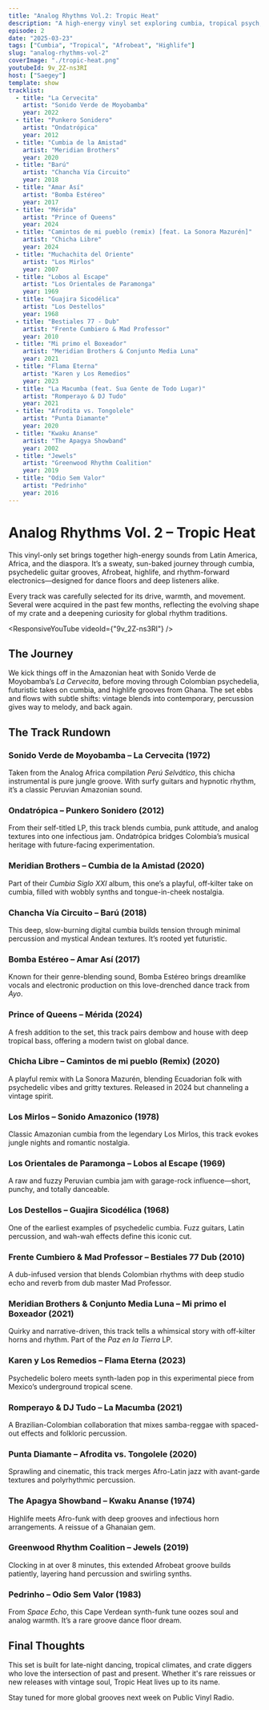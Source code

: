 ```yaml
---
title: "Analog Rhythms Vol.2: Tropic Heat"
description: "A high-energy vinyl set exploring cumbia, tropical psych, Afrobeat, highlife, and percussive electronics from Latin America, Africa, and beyond."
episode: 2
date: "2025-03-23"
tags: ["Cumbia", "Tropical", "Afrobeat", "Highlife"]
slug: "analog-rhythms-vol-2"
coverImage: "./tropic-heat.png"
youtubeId: 9v_2Z-ns3RI
host: ["Saegey"]
template: show
tracklist:
  - title: "La Cervecita"
    artist: "Sonido Verde de Moyobamba"
    year: 2022
  - title: "Punkero Sonidero"
    artist: "Ondatrópica"
    year: 2012
  - title: "Cumbia de la Amistad"
    artist: "Meridian Brothers"
    year: 2020
  - title: "Barú"
    artist: "Chancha Vía Circuito"
    year: 2018
  - title: "Amar Así"
    artist: "Bomba Estéreo"
    year: 2017
  - title: "Mérida"
    artist: "Prince of Queens"
    year: 2024
  - title: "Camintos de mi pueblo (remix) [feat. La Sonora Mazurén]"
    artist: "Chicha Libre"
    year: 2024
  - title: "Muchachita del Oriente"
    artist: "Los Mirlos"
    year: 2007
  - title: "Lobos al Escape"
    artist: "Los Orientales de Paramonga"
    year: 1969
  - title: "Guajira Sicodélica"
    artist: "Los Destellos"
    year: 1968
  - title: "Bestiales 77 - Dub"
    artist: "Frente Cumbiero & Mad Professor"
    year: 2010
  - title: "Mi primo el Boxeador"
    artist: "Meridian Brothers & Conjunto Media Luna"
    year: 2021
  - title: "Flama Eterna"
    artist: "Karen y Los Remedios"
    year: 2023
  - title: "La Macumba (feat. Sua Gente de Todo Lugar)"
    artist: "Romperayo & DJ Tudo"
    year: 2021
  - title: "Afrodita vs. Tongolele"
    artist: "Punta Diamante"
    year: 2020
  - title: "Kwaku Ananse"
    artist: "The Apagya Showband"
    year: 2002
  - title: "Jewels"
    artist: "Greenwood Rhythm Coalition"
    year: 2019
  - title: "Odio Sem Valor"
    artist: "Pedrinho"
    year: 2016
---
```


# Analog Rhythms Vol. 2 – Tropic Heat

This vinyl-only set brings together high-energy sounds from Latin America, Africa, and the diaspora. It’s a sweaty, sun-baked journey through cumbia, psychedelic guitar grooves, Afrobeat, highlife, and rhythm-forward electronics—designed for dance floors and deep listeners alike.

Every track was carefully selected for its drive, warmth, and movement. Several were acquired in the past few months, reflecting the evolving shape of my crate and a deepening curiosity for global rhythm traditions.

<ResponsiveYouTube videoId={"9v_2Z-ns3RI"} />

## The Journey

We kick things off in the Amazonian heat with Sonido Verde de Moyobamba’s _La Cervecita_, before moving through Colombian psychedelia, futuristic takes on cumbia, and highlife grooves from Ghana. The set ebbs and flows with subtle shifts: vintage blends into contemporary, percussion gives way to melody, and back again.

## The Track Rundown

### Sonido Verde de Moyobamba – La Cervecita (1972)

Taken from the Analog Africa compilation _Perú Selvático_, this chicha instrumental is pure jungle groove. With surfy guitars and hypnotic rhythm, it’s a classic Peruvian Amazonian sound.

### Ondatrópica – Punkero Sonidero (2012)

From their self-titled LP, this track blends cumbia, punk attitude, and analog textures into one infectious jam. Ondatrópica bridges Colombia’s musical heritage with future-facing experimentation.

### Meridian Brothers – Cumbia de la Amistad (2020)

Part of their _Cumbia Siglo XXI_ album, this one’s a playful, off-kilter take on cumbia, filled with wobbly synths and tongue-in-cheek nostalgia.

### Chancha Vía Circuito – Barú (2018)

This deep, slow-burning digital cumbia builds tension through minimal percussion and mystical Andean textures. It’s rooted yet futuristic.

### Bomba Estéreo – Amar Así (2017)

Known for their genre-blending sound, Bomba Estéreo brings dreamlike vocals and electronic production on this love-drenched dance track from _Ayo_.

### Prince of Queens – Mérida (2024)

A fresh addition to the set, this track pairs dembow and house with deep tropical bass, offering a modern twist on global dance.

### Chicha Libre – Camintos de mi pueblo (Remix) (2020)

A playful remix with La Sonora Mazurén, blending Ecuadorian folk with psychedelic vibes and gritty textures. Released in 2024 but channeling a vintage spirit.

### Los Mirlos – Sonido Amazonico (1978)

Classic Amazonian cumbia from the legendary Los Mirlos, this track evokes jungle nights and romantic nostalgia.

### Los Orientales de Paramonga – Lobos al Escape (1969)

A raw and fuzzy Peruvian cumbia jam with garage-rock influence—short, punchy, and totally danceable.

### Los Destellos – Guajira Sicodélica (1968)

One of the earliest examples of psychedelic cumbia. Fuzz guitars, Latin percussion, and wah-wah effects define this iconic cut.

### Frente Cumbiero & Mad Professor – Bestiales 77 Dub (2010)

A dub-infused version that blends Colombian rhythms with deep studio echo and reverb from dub master Mad Professor.

### Meridian Brothers & Conjunto Media Luna – Mi primo el Boxeador (2021)

Quirky and narrative-driven, this track tells a whimsical story with off-kilter horns and rhythm. Part of the _Paz en la Tierra_ LP.

### Karen y Los Remedios – Flama Eterna (2023)

Psychedelic bolero meets synth-laden pop in this experimental piece from Mexico’s underground tropical scene.

### Romperayo & DJ Tudo – La Macumba (2021)

A Brazilian-Colombian collaboration that mixes samba-reggae with spaced-out effects and folkloric percussion.

### Punta Diamante – Afrodita vs. Tongolele (2020)

Sprawling and cinematic, this track merges Afro-Latin jazz with avant-garde textures and polyrhythmic percussion.

### The Apagya Showband – Kwaku Ananse (1974)

Highlife meets Afro-funk with deep grooves and infectious horn arrangements. A reissue of a Ghanaian gem.

### Greenwood Rhythm Coalition – Jewels (2019)

Clocking in at over 8 minutes, this extended Afrobeat groove builds patiently, layering hand percussion and swirling synths.

### Pedrinho – Odio Sem Valor (1983)

From _Space Echo_, this Cape Verdean synth-funk tune oozes soul and analog warmth. It’s a rare groove dance floor dream.



## Final Thoughts

This set is built for late-night dancing, tropical climates, and crate diggers who love the intersection of past and present. Whether it's rare reissues or new releases with vintage soul, Tropic Heat lives up to its name.

Stay tuned for more global grooves next week on Public Vinyl Radio.


<AppleMusicEmbed url="https://embed.music.apple.com/us/playlist/tropic-heat/pl.u-GgJXZIo3qb3" />

<SpotifyEmbed url="https://open.spotify.com/playlist/5" />
